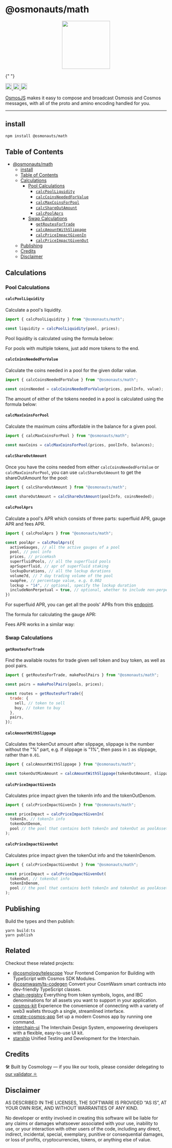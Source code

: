 # @osmonauts/math

<p align="center">
  <a href="https://github.com/osmosis-labs/osmojs">
    <img
      width="150"
      src="https://user-images.githubusercontent.com/545047/195456198-c35bf731-255e-42b6-833b-e76df553eec8.svg"
    />
  </a>
</p>

{" "}
<div
  width="100%"
  style={{
    display: "flex",
    justifyContent: "center",
    alignItems: "center",
    paddingTop: "12px",
    paddingBottom: "12px",
  }}
>
  <a style={{ paddingRight: "4px" }} href="https://github.com/osmosis-labs/osmojs/actions/workflows/run-tests.yaml">
    <img
      height="20"
      src="https://github.com/osmosis-labs/osmojs/actions/workflows/run-tests.yaml/badge.svg"
    />
  </a>
  <a style={{ paddingRight: "4px" }} href="https://github.com/osmosis-labs/osmojs/blob/main/LICENSE">
    <img height="20" src="https://img.shields.io/badge/license-MIT-blue.svg" />
  </a>
  <a style={{ paddingRight: "4px" }} href="https://www.npmjs.com/package/osmojs">
    <img
      height="20"
      src="https://img.shields.io/github/package-json/v/osmosis-labs/osmojs?filename=packages%2Fosmojs%2Fpackage.json"
    />
  </a>
</div>

[OsmosJS](https://github.com/osmosis-labs/osmojs) makes it easy to compose and broadcast Osmosis and Cosmos messages, with all of the proto and amino encoding handled for you.

---

## install

```sh
npm install @osmonauts/math
```

## Table of Contents

- [@osmonauts/math](#osmonautsmath)
  - [install](#install)
  - [Table of Contents](#table-of-contents)
  - [Calculations](#calculations)
    - [Pool Calculations](#pool-calculations)
      - [`calcPoolLiquidity`](#calcpoolliquidity)
      - [`calcCoinsNeededForValue`](#calccoinsneededforvalue)
      - [`calcMaxCoinsForPool`](#calcmaxcoinsforpool)
      - [`calcShareOutAmount`](#calcshareoutamount)
      - [`calcPoolAprs`](#calcpoolaprs)
    - [Swap Calculations](#swap-calculations)
      - [`getRoutesForTrade`](#getroutesfortrade)
      - [`calcAmountWithSlippage`](#calcamountwithslippage)
      - [`calcPriceImpactGivenIn`](#calcpriceimpactgivenin)
      - [`calcPriceImpactGivenOut`](#calcpriceimpactgivenout)
  - [Publishing](#publishing)
  - [Credits](#credits)
  - [Disclaimer](#disclaimer)

## Calculations

### Pool Calculations

#### `calcPoolLiquidity`

Calculate a pool's liquidity.

```js
import { calcPoolLiquidity } from "@osmonauts/math";

const liquidity = calcPoolLiquidity(pool, prices);
```

Pool liquidity is calculated using the formula below:

For pools with multiple tokens, just add more tokens to the end.

#### `calcCoinsNeededForValue`

Calculate the coins needed in a pool for the given dollar value.

```js
import { calcCoinsNeededForValue } from "@osmonauts/math";

const coinsNeeded = calcCoinsNeededForValue(prices, poolInfo, value);
```

The amount of either of the tokens needed in a pool is calculated using the formula below:



#### `calcMaxCoinsForPool`

Calculate the maximum coins affordable in the balance for a given pool.

```js
import { calcMaxCoinsForPool } from "@osmonauts/math";

const maxCoins = calcMaxCoinsForPool(prices, poolInfo, balances);
```

#### `calcShareOutAmount`

Once you have the coins needed from either `calcCoinsNeededForValue` or `calcMaxCoinsForPool`, you can use `calcShareOutAmount` to get the shareOutAmount for the pool:

```js
import { calcShareOutAmount } from "@osmonauts/math";

const shareOutAmount = calcShareOutAmount(poolInfo, coinsNeeded);
```

#### `calcPoolAprs`

Calculate a pool's APR which consists of three parts: superfluid APR, gauge APR and fees APR.

```js
import { calcPoolAprs } from "@osmonauts/math";

const poolApr = calcPoolAprs({
  activeGauges, // all the active gauges of a pool
  pool, // pool info
  prices, // priceHash
  superfluidPools, // all the superfluid pools
  aprSuperfluid, // apr of superfluid staking
  lockupDurations, // all the lockup durations
  volume7d, // 7 day trading volume of the pool
  swapFee, // percentage value, e.g. 0.002
  lockup = "14", // optional, specify the lockup duration
  includeNonPerpetual = true, // optional, whether to include non-perpetual gauges
})
```

For superfluid APR, you can get all the pools' APRs from this [endpoint](https://api-osmosis.imperator.co/apr/v2/all).

The formula for calculating the gauge APR:


Fees APR works in a similar way:


### Swap Calculations

#### `getRoutesForTrade`

Find the available routes for trade given sell token and buy token, as well as pool pairs.

```js
import { getRoutesForTrade, makePoolPairs } from "@osmonauts/math";

const pairs = makePoolPairs(pools, prices);

const routes = getRoutesForTrade({
  trade: {
    sell, // token to sell
    buy, // token to buy
  },
  pairs,
});
```

#### `calcAmountWithSlippage`

Calculates the tokenOut amount after slippage, slippage is the number without the "%" part, e.g. if slippage is "1%", then pass in `1` as slippage, rather than `0.01`.

```js
import { calcAmountWithSlippage } from "@osmonauts/math";

const tokenOutMinAmount = calcAmountWithSlippage(tokenOutAmount, slippage);
```

#### `calcPriceImpactGivenIn`

Calculates price impact given the tokenIn info and the tokenOutDenom.

```js
import { calcPriceImpactGivenIn } from "@osmonauts/math";

const priceImpact = calcPriceImpactGivenIn(
  tokenIn, // tokenIn info
  tokenOutDenom,
  pool // the pool that contains both tokenIn and tokenOut as poolAssets
);
```

#### `calcPriceImpactGivenOut`

Calculates price impact given the tokenOut info and the tokenInDenom.

```js
import { calcPriceImpactGivenOut } from "@osmonauts/math";

const priceImpact = calcPriceImpactGivenOut(
  tokenOut, // tokenOut info
  tokenInDenom,
  pool // the pool that contains both tokenIn and tokenOut as poolAssets
);
```

## Publishing

Build the types and then publish:

```
yarn build:ts
yarn publish
```

## Related

Checkout these related projects:

- [@cosmology/telescope](https://github.com/cosmology-tech/telescope) Your Frontend Companion for Building with TypeScript with Cosmos SDK Modules.
- [@cosmwasm/ts-codegen](https://github.com/CosmWasm/ts-codegen) Convert your CosmWasm smart contracts into dev-friendly TypeScript classes.
- [chain-registry](https://github.com/cosmology-tech/chain-registry) Everything from token symbols, logos, and IBC denominations for all assets you want to support in your application.
- [cosmos-kit](https://github.com/cosmology-tech/cosmos-kit) Experience the convenience of connecting with a variety of web3 wallets through a single, streamlined interface.
- [create-cosmos-app](https://github.com/cosmology-tech/create-cosmos-app) Set up a modern Cosmos app by running one command.
- [interchain-ui](https://github.com/cosmology-tech/interchain-ui) The Interchain Design System, empowering developers with a flexible, easy-to-use UI kit.
- [starship](https://github.com/cosmology-tech/starship) Unified Testing and Development for the Interchain.

## Credits

🛠 Built by Cosmology — if you like our tools, please consider delegating to [our validator ⚛️](https://cosmology.zone/validator)

## Disclaimer

AS DESCRIBED IN THE LICENSES, THE SOFTWARE IS PROVIDED “AS IS”, AT YOUR OWN RISK, AND WITHOUT WARRANTIES OF ANY KIND.

No developer or entity involved in creating this software will be liable for any claims or damages whatsoever associated with your use, inability to use, or your interaction with other users of the code, including any direct, indirect, incidental, special, exemplary, punitive or consequential damages, or loss of profits, cryptocurrencies, tokens, or anything else of value.
